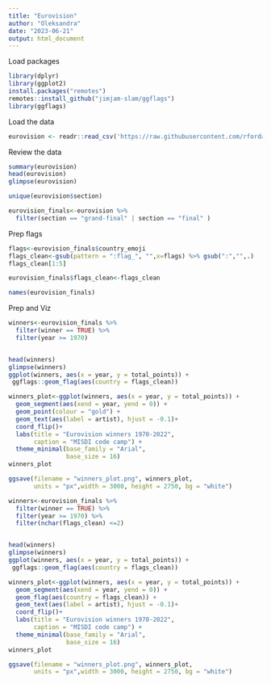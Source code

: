 ```yaml
---
title: "Eurovision"
author: "Oleksandra"
date: "2023-06-21"
output: html_document
---
```


Load packages

```r
library(dplyr)
library(ggplot2)
install.packages("remotes")
remotes::install_github("jimjam-slam/ggflags")
library(ggflags)
```

Load the data

```r
eurovision <- readr::read_csv('https://raw.githubusercontent.com/rfordatascience/tidytuesday/master/data/2022/2022-05-17/eurovision.csv')
```

Review the data

```r
summary(eurovision)
head(eurovision)
glimpse(eurovision)

unique(eurovision$section)

eurovision_finals<-eurovision %>%
  filter(section == "grand-final" | section == "final" )
```

Prep flags

```r
flags<-eurovision_finals$country_emoji
flags_clean<-gsub(pattern = ":flag_", "",x=flags) %>% gsub(":","",.)
flags_clean[1:5]

eurovision_finals$flags_clean<-flags_clean

names(eurovision_finals)
```

Prep and Viz

```r
winners<-eurovision_finals %>%
  filter(winner == TRUE) %>%
  filter(year >= 1970) 


head(winners)
glimpse(winners)
ggplot(winners, aes(x = year, y = total_points)) + 
 ggflags::geom_flag(aes(country = flags_clean))

winners_plot<-ggplot(winners, aes(x = year, y = total_points)) + 
  geom_segment(aes(xend = year, yend = 0)) +
  geom_point(colour = "gold") + 
  geom_text(aes(label = artist), hjust = -0.1)+
  coord_flip()+
  labs(title = "Eurovision winners 1970-2022",
       caption = "MISDI code camp") +
  theme_minimal(base_family = "Arial", 
                base_size = 16)
winners_plot

ggsave(filename = "winners_plot.png", winners_plot,
       units = "px",width = 3000, height = 2750, bg = "white")

winners<-eurovision_finals %>%
  filter(winner == TRUE) %>%
  filter(year >= 1970) %>%
  filter(nchar(flags_clean) <=2)


head(winners)
glimpse(winners)
ggplot(winners, aes(x = year, y = total_points)) + 
 ggflags::geom_flag(aes(country = flags_clean))

winners_plot<-ggplot(winners, aes(x = year, y = total_points)) + 
  geom_segment(aes(xend = year, yend = 0)) +
  geom_flag(aes(country = flags_clean)) + 
  geom_text(aes(label = artist), hjust = -0.1)+
  coord_flip()+
  labs(title = "Eurovision winners 1970-2022",
       caption = "MISDI code camp") +
  theme_minimal(base_family = "Arial", 
                base_size = 16)
winners_plot

ggsave(filename = "winners_plot.png", winners_plot,
       units = "px",width = 3000, height = 2750, bg = "white")
```

